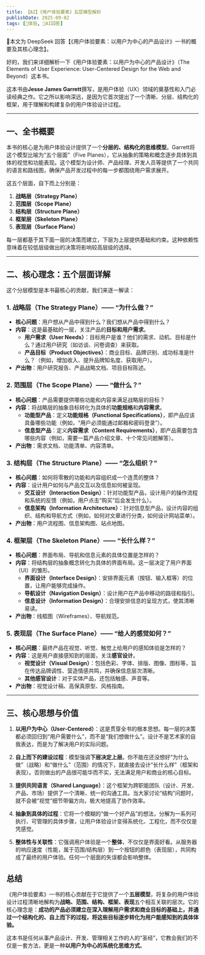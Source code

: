 ```yaml
---
title: 【AI】《用户体验要素》五层模型解析
publishDate: 2025-09-02
tags: [💓体验, 🤖AI回答]
---
```



<Aside type="caution" title="🤖AI警告">🤖本文为 DeepSeek 回答【《用户体验要素：以用户为中心的产品设计》一书的概要及其核心理念】。</Aside>

好的，我们来详细解析一下《用户体验要素：以用户为中心的产品设计》（The Elements of User Experience: User-Centered Design for the Web and Beyond）这本书。

这本书由**Jesse James Garrett**撰写，是用户体验（UX）领域的奠基性和入门必读经典之作。它之所以影响深远，是因为它首次提出了一个清晰、分层、结构化的框架，用于理解和构建复杂的用户体验设计过程。

---

## 一、全书概要

本书的核心是为用户体验设计提供了一个**分层的、结构化的思维模型**。Garrett将这个模型比喻为“五个层面”（Five Planes），它从抽象的策略和概念逐步具体到具体的视觉和功能表现。这个模型为设计师、产品经理、开发人员等提供了一个共同的语言和路线图，确保产品开发过程中的每一步都围绕用户需求展开。

这五个层面，自下而上分别是：

1.  **战略层（Strategy Plane）**
2.  **范围层（Scope Plane）**
3.  **结构层（Structure Plane）**
4.  **框架层（Skeleton Plane）**
5.  **表现层（Surface Plane）**

每一层都基于其下面一层的决策而建立，下层为上层提供基础和约束。这种依赖性意味着在较低层级做出的决策将影响较高层级的选择。

---

## 二、核心理念：五个层面详解

这个分层模型是本书最核心的贡献，我们来逐一解读：

### 1. 战略层（The Strategy Plane）—— “为什么做？”
*   **核心问题**：用户想从产品中得到什么？我们想从产品中得到什么？
*   **内容**：这是最基础的一层，关注产品的**目标和用户需求**。
    *   **用户需求（User Needs）**：目标用户是谁？他们的需求、动机、目标是什么？通过用户研究（如访谈、问卷调查）来获取。
    *   **产品目标（Product Objectives）**：商业目标、品牌识别、成功标准是什么？（例如，增加收入、提升品牌知名度、获取用户）。
*   **产出物**：用户研究报告、产品战略文档、项目目标陈述。

### 2. 范围层（The Scope Plane）—— “做什么？”
*   **核心问题**：产品需要提供哪些功能和内容来满足战略层的目标？
*   **内容**：将战略层的抽象目标转化为具体的**功能规格**和**内容需求**。
    *   **功能型产品**：定义**功能规格（Functional Specifications）**，即产品应该具备哪些功能（例如，“用户必须能通过邮箱和密码登录”）。
    *   **信息型产品**：定义**内容需求（Content Requirements）**，即产品需要包含哪些内容（例如，需要一篇产品介绍文章、十个常见问题解答）。
*   **产出物**：需求文档、功能清单、内容清单。

### 3. 结构层（The Structure Plane）—— “怎么组织？”
*   **核心问题**：如何将零散的功能和内容组织成一个连贯的整体？
*   **内容**：设计用户如何与产品交互以及信息如何被呈现。
    *   **交互设计（Interaction Design）**：针对功能型产品，设计用户的操作流程和系统的反馈（例如，用户点击“购买”后会发生什么）。
    *   **信息架构（Information Architecture）**：针对信息型产品，设计内容的组织、结构和导航方式（例如，如何对文章进行分类，如何设计网站菜单）。
*   **产出物**：用户流程图、信息架构图、站点地图。

### 4. 框架层（The Skeleton Plane）—— “长什么样？”
*   **核心问题**：界面布局、导航和信息元素的具体位置是怎样的？
*   **内容**：将结构层的抽象概念转化为具体的界面布局。这一层决定了用户界面（UI）的雏形。
    *   **界面设计（Interface Design）**：安排界面元素（按钮、输入框等）的位置，让用户能够完成操作。
    *   **导航设计（Navigation Design）**：设计用户在产品中移动的路径和指引。
    *   **信息设计（Information Design）**：合理安排信息的呈现方式，使其清晰易读。
*   **产出物**：线框图（Wireframes）、导航规范。

### 5. 表现层（The Surface Plane）—— “给人的感觉如何？”
*   **核心问题**：最终产品在视觉、听觉、触觉上给用户的感知体验是怎样的？
*   **内容**：这是用户直接感知到的层面，关注**感官设计**。
    *   **视觉设计（Visual Design）**：包括色彩、字体、排版、图像、图标等，旨在传达品牌调性、营造情感共鸣，并确保信息层次清晰。
    *   **其他感官设计**：对于实体产品，还包括触感、声音等。
*   **产出物**：视觉设计稿、高保真原型、风格指南。

---

## 三、核心思想与价值

1.  **以用户为中心（User-Centered）**：这是贯穿全书的根本思想。每一层的决策都必须回归到“用户需要什么”，而不是“我们想做什么”。设计不是艺术家的自我表达，而是为了解决用户的实际问题。

2.  **自上而下的建设过程**：模型强调**下层决定上层**。你不能在还没想好“为什么做”（战略）和“做什么”（范围）的情况下，就直接去设计“长什么样”（框架和表现）。否则做出的产品很可能华而不实，无法满足用户和商业的核心目标。

3.  **提供共同语言（Shared Language）**：这个框架为跨职能团队（设计、开发、产品、市场）提供了一个清晰、统一的沟通工具。当大家讨论“结构”问题时，就不会被“视觉”细节带偏方向，极大地提高了协作效率。

4.  **抽象到具体的过程**：它将一个模糊的“做一个好产品”的想法，分解为一系列可执行、可管理的具体步骤，让用户体验设计变得系统化、工程化，而不仅仅是凭感觉。

5.  **整体性与关联性**：它强调用户体验是一个**整体**，不仅仅是界面好看。从服务器的响应速度（性能，属于范围/结构层）到一个按钮的颜色（表现层），共同构成了最终的用户体验。任何一个层面的失误都会影响整体。

## 总结

《用户体验要素》一书的核心贡献在于它提供了一个**五层模型**，将复杂的用户体验设计过程清晰地解构为**战略、范围、结构、框架、表现**五个相互关联的层次。它的核心理念是：**成功的产品必须建立在深入理解用户需求和商业目标的基础上，并通过一个结构化的、自上而下的过程，将这些目标逐步转化为用户能感知到的具体体验。**

这本书是任何从事产品设计、开发、管理相关工作的人的“圣经”，它教会我们的不仅是一套方法，更是一种**以用户为中心的系统化思维方式**。
